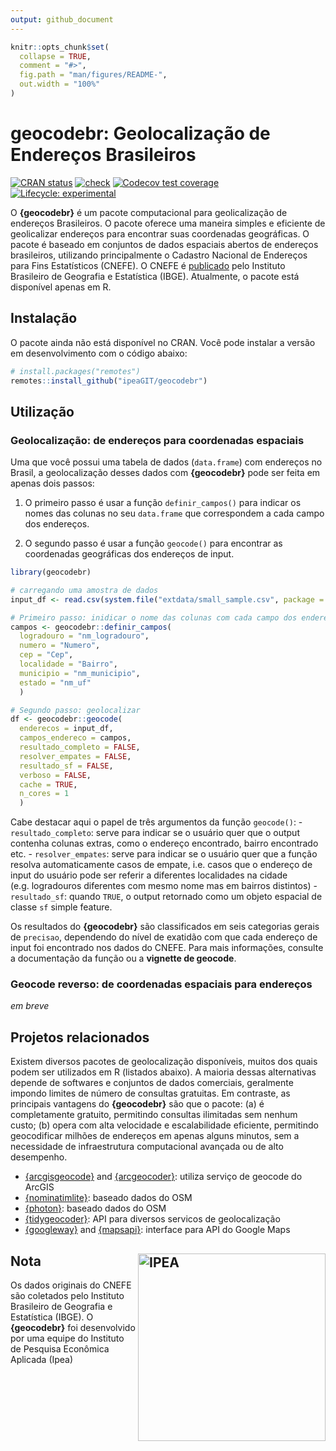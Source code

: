 ```yaml
---
output: github_document
---
```


<!-- README.md is generated from README.Rmd. Please edit that file -->

```r
knitr::opts_chunk$set(
  collapse = TRUE,
  comment = "#>",
  fig.path = "man/figures/README-",
  out.width = "100%"
)
```

# geocodebr: Geolocalização de Endereços Brasileiros

[![CRAN
status](https://www.r-pkg.org/badges/version/geocodebr)](https://CRAN.R-project.org/package=geocodebr)
[![check](https://github.com/ipeaGIT/geocodebr/workflows/check/badge.svg)](https://github.com/ipeaGIT/geocodebr/actions)
[![Codecov test
coverage](https://codecov.io/gh/ipeaGIT/geocodebr/branch/main/graph/badge.svg)](https://app.codecov.io/gh/ipeaGIT/geocodebr?branch=main)
[![Lifecycle:
experimental](https://lifecycle.r-lib.org/articles/figures/lifecycle-experimental.svg)](https://lifecycle.r-lib.org/articles/stages.html) 

O **{geocodebr}** é um pacote computacional para geolicalização de endereços Brasileiros. O pacote oferece uma maneira simples e eficiente de geolicalizar endereços para encontrar suas coordenadas geográficas. O pacote é baseado em conjuntos de dados espaciais abertos de endereços brasileiros, utilizando principalmente o Cadastro Nacional de Endereços para Fins Estatísticos (CNEFE). O CNEFE é 
[publicado](https://www.ibge.gov.br/estatisticas/sociais/populacao/38734-cadastro-nacional-de-enderecos-para-fins-estatisticos.html) pelo Instituto Brasileiro de Geografia e Estatística (IBGE). Atualmente, o pacote está disponível apenas em R.


## Instalação

O pacote ainda não está disponível no CRAN. Você pode instalar a versão em desenvolvimento com o código abaixo:

```r
# install.packages("remotes")
remotes::install_github("ipeaGIT/geocodebr")
```

## Utilização

### Geolocalização: de endereços para coordenadas espaciais

Uma que você possui uma tabela de dados (`data.frame`) com endereços no Brasil, a geolocalização desses dados com **{geocodebr}** pode ser feita em apenas dois passos:

1. O primeiro passo é usar a função `definir_campos()` para indicar os nomes das colunas no seu `data.frame` que correspondem a cada campo dos endereços.

2. O segundo passo é usar a função `geocode()` para encontrar as coordenadas geográficas dos endereços de input.


```r
library(geocodebr)

# carregando uma amostra de dados
input_df <- read.csv(system.file("extdata/small_sample.csv", package = "geocodebr"))

# Primeiro passo: inidicar o nome das colunas com cada campo dos enderecos
campos <- geocodebr::definir_campos(
  logradouro = "nm_logradouro",
  numero = "Numero",
  cep = "Cep",
  localidade = "Bairro",
  municipio = "nm_municipio",
  estado = "nm_uf"
  )

# Segundo passo: geolocalizar
df <- geocodebr::geocode(
  enderecos = input_df,
  campos_endereco = campos,
  resultado_completo = FALSE,
  resolver_empates = FALSE,
  resultado_sf = FALSE,
  verboso = FALSE,
  cache = TRUE,
  n_cores = 1
  )

```

Cabe destacar aqui o papel de três argumentos da função `geocode()`:
- `resultado_completo`: serve para indicar se o usuário quer que o output contenha colunas extras, como o endereço encontrado, bairro encontrado etc.
- `resolver_empates`: serve para indicar se o usuário quer que a função resolva automaticamente casos de empate, i.e. casos que o endereço de input do usuário pode ser referir a diferentes localidades na cidade (e.g. logradouros diferentes com mesmo nome mas em bairros distintos)
- `resultado_sf`: quando `TRUE`, o output retornado como um objeto espacial de classe `sf` simple feature.



Os resultados do **{geocodebr}** são classificados em seis categorias gerais de `precisao`, dependendo do nível de exatidão com que cada endereço de input foi encontrado nos dados do CNEFE. Para mais informações, consulte a documentação da função ou a **vignette de geocode**.


### Geocode reverso: de coordenadas espaciais para endereços

*em breve*



## Projetos relacionados

Existem diversos pacotes de geolocalização disponíveis, muitos dos quais podem ser utilizados em R (listados abaixo). A maioria dessas alternativas depende de softwares e conjuntos de dados comerciais, geralmente impondo limites de número de consultas gratuitas. Em contraste, as principais vantagens do **{geocodebr}** são que o pacote: (a) é completamente gratuito, permitindo consultas ilimitadas sem nenhum custo; (b) opera com alta velocidade e escalabilidade eficiente, permitindo geocodificar milhões de endereços em apenas alguns minutos, sem a necessidade de infraestrutura computacional avançada ou de alto desempenho.


- [{arcgisgeocode}](https://cran.r-project.org/web/packages/arcgisgeocode/index.html) and [{arcgeocoder}](https://cran.r-project.org/web/packages/arcgeocoder/index.html): utiliza serviço de geocode do ArcGIS
- [{nominatimlite}](https://cran.r-project.org/web/packages/nominatimlite/index.html): baseado dados do OSM
- [{photon}](https://cran.r-project.org/web/packages/photon/index.html): baseado dados do OSM
- [{tidygeocoder}](https://cran.r-project.org/web/packages/tidygeocoder/index.html): API para diversos servicos de geolocalização
- [{googleway}](https://cran.r-project.org/web/packages/googleway/index.html) and [{mapsapi}](https://cran.r-project.org/web/packages/mapsapi/index.html): interface para API do Google Maps


## Nota <a href="https://www.ipea.gov.br"><img src="man/figures/ipea_logo.png" alt="IPEA" align="right" width="300"/></a>

Os dados originais do CNEFE são coletados pelo Instituto Brasileiro de Geografia e Estatística (IBGE). O **{geocodebr}** foi desenvolvido por uma equipe do Instituto de Pesquisa Econômica Aplicada (Ipea)


